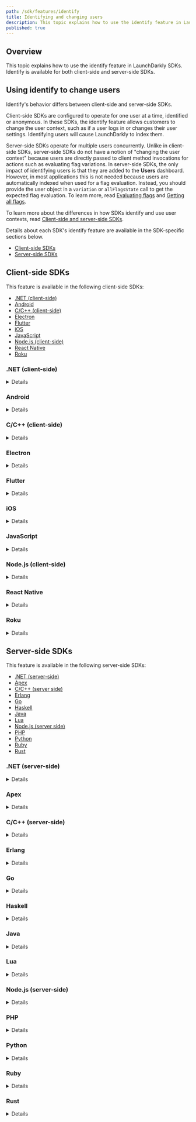 ```yaml
---
path: /sdk/features/identify
title: Identifying and changing users
description: This topic explains how to use the identify feature in LaunchDarkly SDKs.
published: true
---
```


## Overview

This topic explains how to use the identify feature in LaunchDarkly SDKs. Identify is available for both client-side and server-side SDKs.

## Using identify to change users

Identify's behavior differs between client-side and server-side SDKs.

Client-side SDKs are configured to operate for one user at a time, identified or anonymous. In these SDKs, the identify feature allows customers to change the user context, such as if a user logs in or changes their user settings. Identifying users will cause LaunchDarkly to index them.

Server-side SDKs operate for multiple users concurrently. Unlike in client-side SDKs, server-side SDKs do not have a notion of "changing the user context" because users are directly passed to client method invocations for actions such as evaluating flag variations. In server-side SDKs, the only impact of identifying users is that they are added to the **Users** dashboard. However, in most applications this is not needed because users are automatically indexed when used for a flag evaluation. Instead, you should provide the user object in a `variation` or `allFlagsState` call to get the expected flag evaluation. To learn more, read [Evaluating flags](/sdk/features/evaluating) and [Getting all flags](/sdk/features/all-flags).

To learn more about the differences in how SDKs identify and use user contexts, read [Client-side and server-side SDKs](/sdk/concepts/client-side-server-side).

Details about each SDK's identify feature are available in the SDK-specific sections below.

* [Client-side SDKs](#client-side-sdks)
* [Server-side SDKs](#server-side-sdks)

## Client-side SDKs

This feature is available in the following client-side SDKs:

* [.NET (client-side)](#net-client-side)
* [Android](#android)
* [C/C++ (client-side)](#cc-client-side)
* [Electron](#electron)
* [Flutter](#flutter)
* [iOS](#ios)
* [JavaScript](#javascript)
* [Node.js (client-side)](#nodejs-client-side)
* [React Native](#react-native)
* [Roku](#roku)

### .NET (client-side)

<Details summary="Expand .NET (client-side) code sample">

You can use the `Identify` or `IdentifyAsync` method to switch user contexts. This loads any saved flag values for the new user, and immediately triggers an update of the latest flags from LaunchDarkly.

You may want to wait until the flag values for the new user have been loaded before proceeding. You can do this either by calling the synchronous method `Identify` with a timeout, or by calling the asynchronous method `IdentifyAsync` and awaiting the result.

Here's how:

<CodeTabs
  defaultValue="csharp"
  values={[
    { label: 'C#', value: 'csharp', },
  ]
}>
<CodeTabItem value="csharp">

```csharp
var updatedUser = LDUser.Builder("user-key")
    .Email("user@example.com")
    .Build();

// Synchronous method
client.Identify(updatedUser, TimeSpan.FromSeconds(5));

// Asynchronous method
await client.IdentifyAsync(updatedUser);
```

</CodeTabItem>
</CodeTabs>

To learn more, read [`Identify`](https://launchdarkly.github.io/dotnet-client-sdk/api/LaunchDarkly.Sdk.Client.LdClient.html#LaunchDarkly_Sdk_Client_LdClient_Identify_) and [`IdentifyAsync`](https://launchdarkly.github.io/dotnet-client-sdk/api/LaunchDarkly.Sdk.Client.LdClient.html#LaunchDarkly_Sdk_Client_LdClient_IdentifyAsync_).
</Details>

### Android

<Details summary="Expand Android code sample">

If multiple users use your app on a single device, you may want to change users and have separate flag settings for each one. To do this, the SDK stores the last five user contexts on a single device, with support for switching between different user contexts. You can use the `identify` method to switch user contexts. `identify` loads any saved flag values for the new user and immediately triggers an update of the latest flags from LaunchDarkly.

Here's how:

<CodeTabs
  defaultValue="java"
  values={[
    { label: 'Java', value: 'java', },
    { label: 'Kotlin', value: 'kotlin' }
  ]
}>
<CodeTabItem value="java">

```java
LDUser updatedUser = new LDUser.Builder(user)
    .email("fake2@example.com")
    .build();

client.identify(updatedUser);
```

</CodeTabItem>
<CodeTabItem value="kotlin">

```kotlin
val updatedUser: LDUser = LDUser.Builder(user)
    .email("fake2@example.com")
    .build()

client.identify(updatedUser)
```

</CodeTabItem>
</CodeTabs>

The `identify` call loads any saved flag values for the new user and immediately triggers an update of the latest flags from LaunchDarkly.

`identify` returns a [Future](https://developer.android.com/reference/java/util/concurrent/Future) to indicate completion. If you want to be sure subsequent code is using the latest values from the server, you can wait for the Future using `get`.
</Details>

### C/C++ (client-side)

<Details summary="Expand C/C++ (server-side) code sample">

If your app is used by multiple users on a single device, you may want to change users and have separate flag settings for each user. To achieve this, the SDK supports switching between different user contexts.

You can use the `LDClientIdentify` method to switch user contexts:

<CodeTabs
  defaultValue="c"
  values={[
    { label: 'C/C++', value: 'c', },
  ]
}>
<CodeTabItem value="c">

```c
LDClientIdentify(client, newUser);
```

</CodeTabItem>
</CodeTabs>

The 'identify' call will load any saved flag values for the new user and immediately trigger an update of the latest flags from LaunchDarkly. Since this method re-fetches flag settings for the new user, it should not be called at high frequency. The intended use case for switching user contexts is the login/logout flow.
</Details>

### Electron

<Details summary="Expand Electron code sample">

The `identify()` method tells the client to change the current user and obtain the feature flag values for the new user. The client always has one current user, because client-side SDKs are not designed for evaluating flags for different users at the same time.

For example, on a sign-in page in a single-page app, you can initialize the client with an anonymous user. But when the user logs in, they should receive the correct feature flag settings for their account.

If you provide a callback function, it is called with a map of flag keys and values after the flag values for the new user are available. After that point, `variation()` uses the new values. You can also use a Promise for the same purpose.

Here's how:

<CodeTabs
  defaultValue="js"
  values={[
    { label: 'JavaScript', value: 'js', },
    { label: 'TypeScript', value: 'ts', },
  ]
}>
<CodeTabItem value="js">

```js
const newUser = { key: 'someone-else', name: 'John' };

client.identify(newUser, (newFlags) => {
  console.log('value of flag for this user is: ' + newFlags['YOUR_FEATURE_KEY']);
  console.log('this should be the same: ' + client.variation('YOUR_FEATURE_KEY'));
});

// or:
client.identify(newUser).then((newFlags) => {
  // as above
});
```

</CodeTabItem>
<CodeTabItem value="ts">

```ts
import * as LDElectron from 'launchdarkly-electron-client-sdk';

const newUser: LDElectron.LDUser = {
  key: 'someone-else', name: 'John',
};

client.identify(newUser, (newFlags) => {
  console.log('value of flag for this user is: ' + newFlags['YOUR_FEATURE_KEY']);
  console.log('this should be the same: ' + client.variation('YOUR_FEATURE_KEY'));
});

// or:
client.identify(newUser).then((newFlags) => {
  // as above
});
```

</CodeTabItem>
</CodeTabs>
</Details>

### Flutter

<Details summary="Expand Flutter code sample">

If multiple users use your app on a single device, you may want to change users and have separate flag settings for each one. To do this, the SDK stores the last five user contexts on a single device, with support for switching between different user contexts. You can use the `identify` method to switch user contexts. `identify` loads any saved flag values for the new user and immediately triggers an update of the latest flags from LaunchDarkly.

Here's how:

<CodeTabs
  defaultValue="dart"
  values={[
    { label: 'Dart', value: 'dart', },
  ]
}>
<CodeTabItem value="dart">

```dart
LDUser updatedUser = LDUserBuilder('user key')
    .email('fake2@example.com')
    .build();

await LDClient.identify(updatedUser);
```

</CodeTabItem>
</CodeTabs>
</Details>

### iOS

<Details summary="Expand iOS code sample">

If multiple users use your app on a single device, you may want to change users and have separate flag settings for each one. To do this, the SDK stores the last five user contexts on a single device, with support for switching between different user contexts. You can use the `identify` method to switch user contexts.

When a new user is identified, the SDK temporarily goes offline while reconnecting on behalf of the new user. Upon successfully reconnecting, the SDK comes back online and calls the optional completion if one was provided.

If the client app does not identify an LDUser, LDClient creates an anonymous default user, which can affect which feature flags LaunchDarkly delivers to the LDClient. Client apps should follow the [Apple Privacy Policy](https://apple.com/legal/privacy) when collecting user information.

`identify` loads any saved flag values for the new user and immediately triggers an update of the latest flags from LaunchDarkly.

Here's how:

<CodeTabs
  defaultValue="swift"
  values={[
    { label: 'Swift', value: 'swift', },
    { label: 'Objective-C', value: 'objc', },
  ]
}>
<CodeTabItem value="swift">

```swift
let newUser = LDUser(key: "NEW_USER_KEY")
LDClient.get()!.identify(user: newUser)

// identify can also be called with a completion
LDClient.get()!.identify(user: newUser) {
    // Flags have been retrieved for the new user
}
```

</CodeTabItem>
<CodeTabItem value="objc">

```objectivec
LDUser *newUser = [[LDUser alloc] initWithKey:@"NEW_USER_KEY"];
[[LDClient get] identifyWithUser:newUser];

// identify can also be called with a completion
[[LDClient get] identifyWithUser:newUser completion:^() {
    // Flags have been retrieved for the new user
}];
```

</CodeTabItem>
</CodeTabs>
</Details>

### JavaScript

<Details summary="Expand JavaScript code sample">

The `identify()` method tells the client to change the current user and obtain the feature flag values for the new user. The client always has one current user, because client-side SDKs are not designed for evaluating flags for different users at the same time.

For example, on a sign-in page in a single-page app, you can initialize the client with an anonymous user. But when the user logs in, they should receive the correct feature flag settings for their account.

If you provide a callback function, it is called with a map of flag keys and values after the flag values for the new user are available. After that point, `variation()` uses the new values. You can also use a Promise for the same purpose.

Here's how:

<CodeTabs
  defaultValue="js"
  values={[
    { label: 'JavaScript', value: 'js', },
  ]
}>
<CodeTabItem value="js">

```js
client.identify(newUser, hash, function() {
  console.log("New user's flags available");
});
```

</CodeTabItem>
</CodeTabs>

<Callout intent="alert">
<CalloutTitle>You must use a hash parameter while in secure mode</CalloutTitle>
<CalloutDescription>

The hash parameter is the hash for the new user, assuming that the user's key has changed. The hash parameter is only required in secure mode. If secure mode is not enabled, pass in `null` for the hash.

</CalloutDescription>
</Callout>
</Details>

### Node.js (client-side)

<Details summary="Expand Node.js (client-side) code sample">

You may want to change the user context dynamically and receive the new set of feature flags for that user or generate events for the new user. To do this, you can call the `identify` function. You can also pass a callback that is called when the new flags are in effect.

<CodeTabs
  defaultValue="js"
  values={[
    { label: 'JavaScript', value: 'js', },
  ]
}>
<CodeTabItem value="js">

```js
client.identify(newUser, () => {
  console.log("New user's flags available");
});

// or, with a Promise:
client.identify(newUser).then(() => {
  console.log("New user's flags available");
});
```

</CodeTabItem>
</CodeTabs>
</Details>

### React Native

<Details summary="Expand React Native code sample">

If multiple users use your app on a single device, you may want to change users and have separate flag settings for each one. To do this, the SDK stores the last five user contexts on a single device, with support for switching between different user contexts. You can use the `identify` method to switch user contexts. `identify` loads any saved flag values for the new user and immediately triggers an update of the latest flags from LaunchDarkly.

Here's how:

<CodeTabs
  defaultValue="js"
  values={[
    { label: 'JavaScript', value: 'js', },
    { label: 'TypeScript', value: 'ts', },
  ]
}>
<CodeTabItem value="js">

```js
let user = {'key': 'minimal_user'};
await client.identify(user); //promise resolves to nil/null
Alert.alert('identify', 'success');
```

</CodeTabItem>
<CodeTabItem value="ts">

```ts
import LDClient, * as ld from 'launchdarkly-react-native-client-sdk';

let user: ld.LDUser = {'key': 'minimal_user'};
await client.identify(user); //promise resolves to nil/null
Alert.alert('identify', 'success');
```

</CodeTabItem>
</CodeTabs>
</Details>

### Roku

<Details summary="Expand Roku code sample">

If multiple users use your app on a single device, you may want to change users and have separate flag settings for each one. To do this, the SDK stores the last five user contexts on a single device, with support for switching between different user contexts. You can use the `identify` method to switch user contexts. `identify` loads any saved flag values for the new user and immediately triggers an update of the latest flags from LaunchDarkly. Because this method re-fetches flag settings for the new user, do not call it frequently.

To do this:

<CodeTabs
  defaultValue="brightscript"
  values={[
    { label: 'BrightScript', value: 'brightscript', },
  ]
}>
<CodeTabItem value="brightscript">

```brightscript
user = LaunchDarklyUser("abc")

launchDarkly.identify(user)

```

</CodeTabItem>
</CodeTabs>
</Details>

## Server-side SDKs

This feature is available in the following server-side SDKs:

* [.NET (server-side)](#net-server-side)
* [Apex](#apex)
* [C/C++ (server side)](#cc-server-side)
* [Erlang](#erlang)
* [Go](#go)
* [Haskell](#haskell)
* [Java](#java)
* [Lua](#lua)
* [Node.js (server side)](#nodejs-server-side)
* [PHP](#php)
* [Python](#python)
* [Ruby](#ruby)
* [Rust](#rust)

### .NET (server-side)

<Details summary="Expand .NET (server-side) code sample">

[`Identify`](https://launchdarkly.github.io/dotnet-server-sdk/api/LaunchDarkly.Sdk.Server.LdClient.html#LaunchDarkly_Sdk_Server_LdClient_Identify_) creates or updates users on LaunchDarkly, which makes them available for targeting and autocomplete on the dashboard.

In most cases, you do not need to call `Identify`. The `Variation` methods automatically creates users on the dashboard for you. `Identify` is useful if you want to pre-populate your dashboard before you launch any features.

To use `identify`:

<CodeTabs
  defaultValue="csharp"
  values={[
    { label: 'C#', value: 'csharp', },
  ]
}>
<CodeTabItem value="csharp">

```csharp
client.Identify(user);
```

</CodeTabItem>
</CodeTabs>
</Details>

### Apex

<Details summary="Expand Apex code sample">

`Identify` creates or updates users in LaunchDarkly, which makes them available for targeting and autocomplete on the dashboard.

<Callout intent="info">
<CalloutTitle>Apex variation methods do not automatically add users to the dashboard</CalloutTitle>
<CalloutDescription>

Variation methods like `boolVariation` or `stringVariation` do not automatically generate `index` events due to limitations with the Apex platform. This means that the SDK does not automatically populate the **Users** dashboard.

We recommend calling `client.identify(user)` with each of your users to generate user indexing events and populate your **Users** dashboard.

</CalloutDescription>
</Callout>

To use `identify`:

<CodeTabs
  defaultValue="java"
  values={[
    { label: 'Apex', value: 'java', },
  ]
}>
<CodeTabItem value="java">

```java
client.identify(user);
```

</CodeTabItem>
</CodeTabs>
</Details>

### C/C++ (server-side)

<Details summary="Expand C/C++ (server-side) code sample">

`LDClientIdentify` creates or updates users in LaunchDarkly, which makes them available for targeting and autocomplete on the dashboard.

In most cases, you do not need to call `LDClientIdentify`. The `variation` call automatically creates users on the dashboard for you. `LDClientIdentify` is useful if you want to pre-populate your dashboard before you launch any features.

To use `identify`:

<CodeTabs
  defaultValue="c"
  values={[
    { label: 'C/C++', value: 'c', },
  ]
}>
<CodeTabItem value="c">

```c
LDClientIdentify(client, user);
```

</CodeTabItem>
</CodeTabs>
</Details>

### Erlang

<Details summary="Expand Erlang code sample">

`Identify` creates or updates users in LaunchDarkly, which makes them available for targeting and autocomplete on the dashboard.

In most cases, you do not need to call `Identify`. The `Variation` methods automatically creates users on the dashboard for you. `Identify` is useful if you want to pre-populate your dashboard before you launch any features.

To use `identify`:

<CodeTabs
  defaultValue="erlang"
  values={[
    { label: 'Erlang', value: 'erlang', },
  ]
}>
<CodeTabItem value="erlang">

```
ldclient:identify(#{key => <<"aa0ceb">>})
```

</CodeTabItem>
</CodeTabs>
</Details>

### Go

<Details summary="Expand Go code sample">

[`Identify`](https://pkg.go.dev/gopkg.in/launchdarkly/go-server-sdk.v5#LDClient.Identify) creates or updates users in LaunchDarkly, which makes them available for targeting and autocomplete on the dashboard.

In most cases, you do not need to call `Identify`. The `Variation` method automatically creates users on the dashboard for you. `Identify` is useful if you want to pre-populate your dashboard before you launch any features.

To use `identify`:

<CodeTabs
  defaultValue="go"
  values={[
    { label: 'Go', value: 'go', },
  ]
}>
<CodeTabItem value="go">

```go
client.Identify(user)
```

</CodeTabItem>
</CodeTabs>
</Details>

### Haskell

<Details summary="Expand Haskell code sample">

In most cases, you do not need to call `Identify`. The `Variation` method automatically creates users on the dashboard for you. `Identify` is useful if you want to pre-populate your dashboard before you launch any features.

To use `identify`:

<CodeTabs
  defaultValue="haskell"
  values={[
    { label: 'Haskell', value: 'haskell', },
  ]
}>
<CodeTabItem value="haskell">

```haskell
identify client user
```

</CodeTabItem>
</CodeTabs>
</Details>

### Java

<Details summary="Expand Java code sample">

[`Identify`](http://launchdarkly.github.io/java-server-sdk/com/launchdarkly/sdk/server/LDClient.html#identify-com.launchdarkly.sdk.LDUser-) creates or updates users in LaunchDarkly, which makes them available for targeting and autocomplete on the dashboard.

In most cases, you do not need to call `Identify`. The `Variation` method automatically creates users on the dashboard for you. `Identify` is useful if you want to pre-populate your dashboard before you launch any features.

To use `identify`:

<CodeTabs
  defaultValue="java"
  values={[
    { label: 'Java', value: 'java', },
  ]
}>
<CodeTabItem value="java">

```java
client.identify(user);
```

</CodeTabItem>
</CodeTabs>
</Details>

### Lua

<Details summary="Expand Lua code sample">

`Identify` creates or updates users in LaunchDarkly, which makes them available for targeting and autocomplete on the dashboard.

In most cases, you do not need to call `Identify`. The `Variation` call automatically creates users on the dashboard for you. `Identify` is useful if you want to pre-populate your dashboard before you launch any features.

To use `identify`:

<CodeTabs
  defaultValue="lua"
  values={[
    { label: 'Lua', value: 'lua', },
  ]
}>
<CodeTabItem value="lua">

```lua
client:identify(user)
```

</CodeTabItem>
</CodeTabs>
</Details>

### Node.js (server-side)

<Details summary="Expand Node.js (server-side) code sample">

`Identify` creates or updates users in LaunchDarkly, which makes them available for targeting and autocomplete on the dashboard.

In most cases, you do not need to call `Identify`. The `Variation` call automatically creates users on the dashboard for you. `Identify` is useful if you want to pre-populate your dashboard before you launch any features.

To use `identify`:

<CodeTabs
  defaultValue="js"
  values={[
    { label: 'JavaScript', value: 'js', },
  ]
}>
<CodeTabItem value="js">

```js
client.identify(user);
```

</CodeTabItem>
</CodeTabs>
</Details>

### PHP

<Details summary="Expand PHP code sample">

`Identify` creates or updates users in LaunchDarkly, which makes them available for targeting and autocomplete on the dashboard.

In most cases, you do not need to call `Identify`. The `Variation` call automatically creates users on the dashboard for you. `Identify` is useful if you want to pre-populate your dashboard before you launch any features.

To use `identify`:

<CodeTabs
  defaultValue="php"
  values={[
    { label: 'PHP', value: 'php', },
  ]
}>
<CodeTabItem value="php">

```php
$client->identify(user);
```

</CodeTabItem>
</CodeTabs>
</Details>

### Python

<Details summary="Expand Python code sample">

`Identify` creates or updates users in LaunchDarkly, which makes them available for targeting and autocomplete on the dashboard.

In most cases, you do not need to call `Identify`. The `Variation` call automatically creates users on the dashboard for you. `Identify` is useful if you want to pre-populate your dashboard before you launch any features.

To use `identify`:

<CodeTabs
  defaultValue="py"
  values={[
    { label: 'Python', value: 'py', },
  ]
}>
<CodeTabItem value="py">

```py
ldclient.get().identify(user)
```

</CodeTabItem>
</CodeTabs>
</Details>

### Ruby

<Details summary="Expand Ruby code sample">

`Identify` creates or updates users in LaunchDarkly, which makes them available for targeting and autocomplete on the dashboard.

In most cases, you do not need to call `Identify`. The `Variation` call automatically creates users on the dashboard for you. `Identify` is useful if you want to pre-populate your dashboard before you launch any features.

To use `identify`:

<CodeTabs
  defaultValue="ruby"
  values={[
    { label: 'Ruby', value: 'ruby', },
  ]
}>
<CodeTabItem value="ruby">

```ruby
client.identify(user)
```

</CodeTabItem>
</CodeTabs>
</Details>

### Rust

<Details summary="Expand Rust code sample">

[`identify`](https://docs.rs/launchdarkly-server-sdk/latest/launchdarkly_server_sdk/struct.Client.html#method.identify) creates or updates users in LaunchDarkly, which makes them available for targeting and autocomplete on the dashboard.

In most cases, you do not need to call `identify`. The `variation` methods automatically create users on the dashboard for you. `identify` is useful if you want to pre-populate your dashboard before you launch any features.

To use `identify`:

<CodeTabs
  defaultValue="rust"
  values={[
    { label: 'Rust', value: 'rust', },
  ]
}>
<CodeTabItem value="rust">

```rust
client.identify(user);
```

</CodeTabItem>
</CodeTabs>
</Details>
